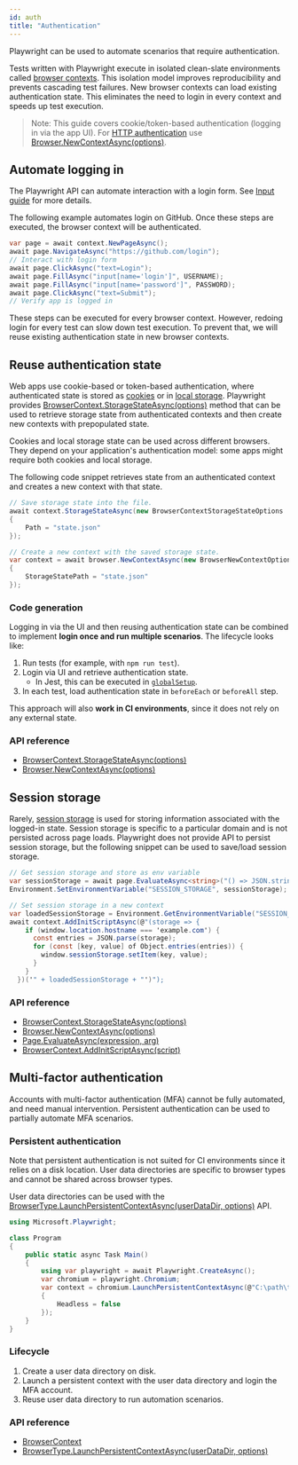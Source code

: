 ```yaml
---
id: auth
title: "Authentication"
---
```


Playwright can be used to automate scenarios that require authentication.

Tests written with Playwright execute in isolated clean-slate environments called [browser contexts](./browser-contexts.mdx). This isolation model improves reproducibility and prevents cascading test failures. New browser contexts can load existing authentication state. This eliminates the need to login in every context and speeds up test execution.

> Note: This guide covers cookie/token-based authentication (logging in via the app UI). For [HTTP authentication](https://developer.mozilla.org/en-US/docs/Web/HTTP/Authentication) use [Browser.NewContextAsync(options)](./api/class-browser.mdx#browser-new-context).

## Automate logging in

The Playwright API can automate interaction with a login form. See [Input guide](./input.mdx) for more details.

The following example automates login on GitHub. Once these steps are executed, the browser context will be authenticated.

```csharp
var page = await context.NewPageAsync();
await page.NavigateAsync("https://github.com/login");
// Interact with login form
await page.ClickAsync("text=Login");
await page.FillAsync("input[name='login']", USERNAME);
await page.FillAsync("input[name='password']", PASSWORD);
await page.ClickAsync("text=Submit");
// Verify app is logged in
```

These steps can be executed for every browser context. However, redoing login for every test can slow down test execution. To prevent that, we will reuse existing authentication state in new browser contexts.

## Reuse authentication state

Web apps use cookie-based or token-based authentication, where authenticated state is stored as [cookies](https://developer.mozilla.org/en-US/docs/Web/HTTP/Cookies) or in [local storage](https://developer.mozilla.org/en-US/docs/Web/API/Storage). Playwright provides [BrowserContext.StorageStateAsync(options)](./api/class-browsercontext.mdx#browser-context-storage-state) method that can be used to retrieve storage state from authenticated contexts and then create new contexts with prepopulated state.

Cookies and local storage state can be used across different browsers. They depend on your application's authentication model: some apps might require both cookies and local storage.

The following code snippet retrieves state from an authenticated context and creates a new context with that state.

```csharp
// Save storage state into the file.
await context.StorageStateAsync(new BrowserContextStorageStateOptions
{
    Path = "state.json"
});

// Create a new context with the saved storage state.
var context = await browser.NewContextAsync(new BrowserNewContextOptions
{
    StorageStatePath = "state.json"
});
```

### Code generation

Logging in via the UI and then reusing authentication state can be combined to implement **login once and run multiple scenarios**. The lifecycle looks like:
1. Run tests (for example, with `npm run test`).
1. Login via UI and retrieve authentication state.
   * In Jest, this can be executed in [`globalSetup`](https://jestjs.io/docs/en/configuration#globalsetup-string).
1. In each test, load authentication state in `beforeEach` or `beforeAll` step.

This approach will also **work in CI environments**, since it does not rely on any external state.

### API reference
- [BrowserContext.StorageStateAsync(options)](./api/class-browsercontext.mdx#browser-context-storage-state)
- [Browser.NewContextAsync(options)](./api/class-browser.mdx#browser-new-context)

## Session storage

Rarely, [session storage](https://developer.mozilla.org/en-US/docs/Web/API/Window/sessionStorage) is used for storing information associated with the logged-in state. Session storage is specific to a particular domain and is not persisted across page loads. Playwright does not provide API to persist session storage, but the following snippet can be used to save/load session storage.

```csharp
// Get session storage and store as env variable
var sessionStorage = await page.EvaluateAsync<string>("() => JSON.stringify(sessionStorage)");
Environment.SetEnvironmentVariable("SESSION_STORAGE", sessionStorage);

// Set session storage in a new context
var loadedSessionStorage = Environment.GetEnvironmentVariable("SESSION_STORAGE");
await context.AddInitScriptAsync(@"(storage => {
    if (window.location.hostname === 'example.com') {
      const entries = JSON.parse(storage);
      for (const [key, value] of Object.entries(entries)) {
        window.sessionStorage.setItem(key, value);
      }
    }
  })('" + loadedSessionStorage + "')");
```

### API reference
- [BrowserContext.StorageStateAsync(options)](./api/class-browsercontext.mdx#browser-context-storage-state)
- [Browser.NewContextAsync(options)](./api/class-browser.mdx#browser-new-context)
- [Page.EvaluateAsync(expression, arg)](./api/class-page.mdx#page-evaluate)
- [BrowserContext.AddInitScriptAsync(script)](./api/class-browsercontext.mdx#browser-context-add-init-script)

## Multi-factor authentication

Accounts with multi-factor authentication (MFA) cannot be fully automated, and need manual intervention. Persistent authentication can be used to partially automate MFA scenarios.

### Persistent authentication

Note that persistent authentication is not suited for CI environments since it relies on a disk location. User data directories are specific to browser types and cannot be shared across browser types.

User data directories can be used with the [BrowserType.LaunchPersistentContextAsync(userDataDir, options)](./api/class-browsertype.mdx#browser-type-launch-persistent-context) API.

```csharp
using Microsoft.Playwright;

class Program
{
    public static async Task Main()
    {
        using var playwright = await Playwright.CreateAsync();
        var chromium = playwright.Chromium;
        var context = chromium.LaunchPersistentContextAsync(@"C:\path\to\directory\", new BrowserTypeLaunchPersistentContextOptions
        {
            Headless = false
        });
    }
}
```

### Lifecycle
1. Create a user data directory on disk.
1. Launch a persistent context with the user data directory and login the MFA account.
1. Reuse user data directory to run automation scenarios.

### API reference
- [BrowserContext]
- [BrowserType.LaunchPersistentContextAsync(userDataDir, options)](./api/class-browsertype.mdx#browser-type-launch-persistent-context)

[Accessibility]: ./api/class-accessibility.mdx "Accessibility"
[Browser]: ./api/class-browser.mdx "Browser"
[BrowserContext]: ./api/class-browsercontext.mdx "BrowserContext"
[BrowserType]: ./api/class-browsertype.mdx "BrowserType"
[ConsoleMessage]: ./api/class-consolemessage.mdx "ConsoleMessage"
[Dialog]: ./api/class-dialog.mdx "Dialog"
[Download]: ./api/class-download.mdx "Download"
[ElementHandle]: ./api/class-elementhandle.mdx "ElementHandle"
[FileChooser]: ./api/class-filechooser.mdx "FileChooser"
[Frame]: ./api/class-frame.mdx "Frame"
[FrameLocator]: ./api/class-framelocator.mdx "FrameLocator"
[JSHandle]: ./api/class-jshandle.mdx "JSHandle"
[Keyboard]: ./api/class-keyboard.mdx "Keyboard"
[Locator]: ./api/class-locator.mdx "Locator"
[LocatorAssertions]: ./test-assertions.mdx "LocatorAssertions"
[Mouse]: ./api/class-mouse.mdx "Mouse"
[Page]: ./api/class-page.mdx "Page"
[PageAssertions]: ./test-assertions.mdx "PageAssertions"
[Playwright]: ./api/class-playwright.mdx "Playwright"
[PlaywrightAssertions]: ./test-assertions.mdx "PlaywrightAssertions"
[Request]: ./api/class-request.mdx "Request"
[Response]: ./api/class-response.mdx "Response"
[Route]: ./api/class-route.mdx "Route"
[Selectors]: ./api/class-selectors.mdx "Selectors"
[TimeoutError]: ./api/class-timeouterror.mdx "TimeoutError"
[Touchscreen]: ./api/class-touchscreen.mdx "Touchscreen"
[Tracing]: ./api/class-tracing.mdx "Tracing"
[Video]: ./api/class-video.mdx "Video"
[WebSocket]: ./api/class-websocket.mdx "WebSocket"
[WebSocketFrame]: ./api/class-websocketframe.mdx "WebSocketFrame"
[Worker]: ./api/class-worker.mdx "Worker"
[Element]: https://developer.mozilla.org/en-US/docs/Web/API/element "Element"
[EvaluationArgument]: ./evaluating.mdx#evaluation-argument "EvaluationArgument"
[Promise]: https://developer.mozilla.org/en-US/docs/Web/JavaScript/Reference/Global_Objects/Promise "Promise"
[iterator]: https://developer.mozilla.org/en-US/docs/Web/JavaScript/Reference/Iteration_protocols "Iterator"
[origin]: https://developer.mozilla.org/en-US/docs/Glossary/Origin "Origin"
[selector]: https://developer.mozilla.org/en-US/docs/Web/CSS/CSS_Selectors "selector"
[Serializable]: https://developer.mozilla.org/en-US/docs/Web/JavaScript/Reference/Global_Objects/JSON/stringify#Description "Serializable"
[UIEvent.detail]: https://developer.mozilla.org/en-US/docs/Web/API/UIEvent/detail "UIEvent.detail"
[UnixTime]: https://en.wikipedia.org/wiki/Unix_time "Unix Time"
[xpath]: https://developer.mozilla.org/en-US/docs/Web/XPath "xpath"

[bool]: https://docs.microsoft.com/en-us/dotnet/api/system.boolean "bool"
[double]: https://docs.microsoft.com/en-us/dotnet/api/system.double "double"
[byte]: https://docs.microsoft.com/en-us/dotnet/api/system.byte "byte"
[int]: https://docs.microsoft.com/en-us/dotnet/api/system.int32 "int"
[void]: https://docs.microsoft.com/en-us/dotnet/csharp/language-reference/builtin-types/void "void"
[string]: https://docs.microsoft.com/en-us/dotnet/api/system.string "string"
[URL]: https://nodejs.org/api/url.html "URL"
[Regex]: https://docs.microsoft.com/en-us/dotnet/api/system.text.regularexpressions.regex "Regex"

[Action]: https://docs.microsoft.com/en-us/dotnet/api/system.action-1 "Action"
[Func]: https://docs.microsoft.com/en-us/dotnet/api/system.func-2 "Func"
[IEnumerable]: https://docs.microsoft.com/en-us/dotnet/api/system.collections.ienumerable "IEnumerable"
[IDictionary]: https://docs.microsoft.com/en-us/dotnet/api/system.collections.idictionary "IDictionary"
[Task]: https://docs.microsoft.com/en-us/dotnet/api/system.threading.tasks.task?view=net-5.0 "Task"
[IReadOnlyDictionary]: https://docs.microsoft.com/en-us/dotnet/api/system.collections.generic.ireadonlydictionary-2 "IReadOnlyDictionary"
[JsonElement]: https://docs.microsoft.com/en-us/dotnet/api/system.text.json.jsonelement "JsonElement"

[all available image tags]: https://mcr.microsoft.com/v2/playwright/tags/list "all available image tags"
[Docker Hub]: https://hub.docker.com/_/microsoft-playwright "Docker Hub"
[Dockerfile.focal]: https://github.com/microsoft/playwright/blob/master/utils/docker/Dockerfile.focal "Dockerfile.focal"
